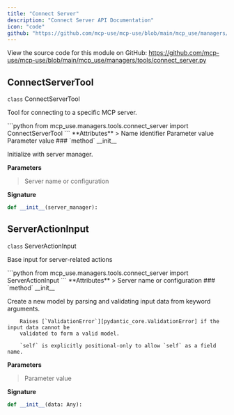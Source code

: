 ```yaml
---
title: "Connect Server"
description: "Connect Server API Documentation"
icon: "code"
github: "https://github.com/mcp-use/mcp-use/blob/main/mcp_use/managers/tools/connect_server.py"
---
```



<Callout type="info" title="Source Code">
View the source code for this module on GitHub: <a href='https://github.com/mcp-use/mcp-use/blob/main/mcp_use/managers/tools/connect_server.py' target='_blank' rel='noopener noreferrer'>https://github.com/mcp-use/mcp-use/blob/main/mcp_use/managers/tools/connect_server.py</a>
</Callout>

## ConnectServerTool

<div>
<RandomGradientBackground className="rounded-lg p-4 w-full h-full rounded-full">
<div className="text-black">
<div className="text-black font-bold text-xl mb-2 mt-8"><code className="!text-black">class</code> ConnectServerTool</div>

Tool for connecting to a specific MCP server.

</div>
</RandomGradientBackground>
```python
from mcp_use.managers.tools.connect_server import ConnectServerTool
```

<Card type="info">
**Attributes**
>
<ParamField body="name" type="ClassVar" required="True" >   Name identifier </ParamField>
<ParamField body="description" type="ClassVar" required="True" >   Parameter value </ParamField>
<ParamField body="args_schema" type="ClassVar" required="True" >   Parameter value </ParamField>

</Card>

<Card type="info">
### `method` __init__

Initialize with server manager.

**Parameters**
><ParamField body="server_manager" required="True" >   Server name or configuration </ParamField>

**Signature**
```python wrap
def __init__(server_manager):
```

</Card>
</div>

## ServerActionInput

<div>
<RandomGradientBackground className="rounded-lg p-4 w-full h-full rounded-full">
<div className="text-black">
<div className="text-black font-bold text-xl mb-2 mt-8"><code className="!text-black">class</code> ServerActionInput</div>

Base input for server-related actions

</div>
</RandomGradientBackground>
```python
from mcp_use.managers.tools.connect_server import ServerActionInput
```

<Card type="info">
**Attributes**
>
<ParamField body="server_name" type="str" required="True" >   Server name or configuration </ParamField>

</Card>

<Card type="info">
### `method` __init__

Create a new model by parsing and validating input data from keyword arguments.

        Raises [`ValidationError`][pydantic_core.ValidationError] if the input data cannot be
        validated to form a valid model.

        `self` is explicitly positional-only to allow `self` as a field name.

**Parameters**
><ParamField body="data" type="Any" required="True" >   Parameter value </ParamField>

**Signature**
```python wrap
def __init__(data: Any):
```

</Card>
</div>
